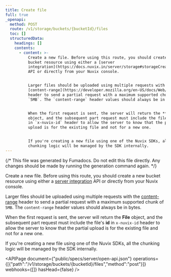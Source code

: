```yaml
---
title: Create file
full: true
_openapi:
  method: POST
  route: /v1/storage/buckets/{bucketId}/files
  toc: []
  structuredData:
    headings: []
    contents:
      - content: >-
          Create a new file. Before using this route, you should create a new
          bucket resource using either a [server
          integration](https://docs.nuvix.in/server/storage#storageCreateBucket)
          API or directly from your Nuvix console.


          Larger files should be uploaded using multiple requests with the
          [content-range](https://developer.mozilla.org/en-US/docs/Web/HTTP/Headers/Content-Range)
          header to send a partial request with a maximum supported chunk of
          `5MB`. The `content-range` header values should always be in bytes.


          When the first request is sent, the server will return the **File**
          object, and the subsequent part request must include the file's **id**
          in `x-nuvix-id` header to allow the server to know that the partial
          upload is for the existing file and not for a new one.


          If you're creating a new file using one of the Nuvix SDKs, all the
          chunking logic will be managed by the SDK internally.
---
```


{/* This file was generated by Fumadocs. Do not edit this file directly. Any changes should be made by running the generation command again. */}

Create a new file. Before using this route, you should create a new bucket resource using either a [server integration](https://docs.nuvix.in/server/storage#storageCreateBucket) API or directly from your Nuvix console.

Larger files should be uploaded using multiple requests with the [content-range](https://developer.mozilla.org/en-US/docs/Web/HTTP/Headers/Content-Range) header to send a partial request with a maximum supported chunk of `5MB`. The `content-range` header values should always be in bytes.

When the first request is sent, the server will return the **File** object, and the subsequent part request must include the file's **id** in `x-nuvix-id` header to allow the server to know that the partial upload is for the existing file and not for a new one.

If you're creating a new file using one of the Nuvix SDKs, all the chunking logic will be managed by the SDK internally.

<APIPage document={"public/specs/server/open-api.json"} operations={[{"path":"/v1/storage/buckets/{bucketId}/files","method":"post"}]} webhooks={[]} hasHead={false} />